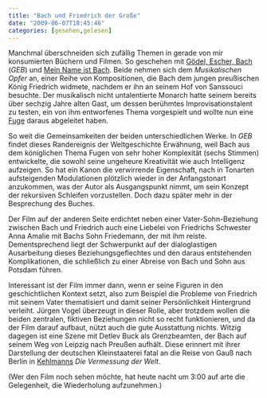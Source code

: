 ```yaml
---
title: "Bach und Friedrich der Große"
date: "2009-06-07T18:45:46"
categories: [gesehen,gelesen]
---
```


Manchmal überschneiden sich zufällig Themen in gerade von mir konsumierten Büchern und Filmen. So geschehen mit [Gödel, Escher, Bach](http://www.klett-cotta.de/sachbuch_buecher_g.html?&tt_products=832) (*GEB*) und [Mein Name ist Bach](http://www.imdb.com/title/tt0382180/). Beide nehmen sich dem *Musikalischen Opfer* an, einer Reihe von Kompositionen, die Bach dem jungen preußischen König Friedrich widmete, nachdem er ihn an seinem Hof von Sanssouci besuchte. Der musikalisch nicht untalentierte Monarch hatte seinem bereits über sechzig Jahre alten Gast, um dessen berühmtes Improvisationstalent zu testen, ein von ihm entworfenes Thema vorgespielt und wollte nun eine [Fuge](http://de.wikipedia.org/wiki/Fuge_(Musik)) daraus abgeleitet haben.

So weit die Gemeinsamkeiten der beiden unterschiedlichen Werke. In *GEB* findet dieses Randereignis der Weltgeschichte Erwähnung, weil Bach aus dem königlichen Thema Fugen von sehr hoher Komplexität (sechs Stimmen) entwickelte, die sowohl seine ungeheure Kreativität wie auch Intelligenz aufzeigen. So hat ein Kanon die verwirrende Eigenschaft, nach in Tonarten aufsteigenden Modulationen plötzlich wieder in der Anfangstonart anzukommen, was der Autor als Ausgangspunkt nimmt, um sein Konzept der rekursiven Schleifen vorzustellen. Doch dazu später mehr in der Besprechung des Buches.

Der Film auf der anderen Seite erdichtet neben einer Vater-Sohn-Beziehung zwischen Bach und Friedrich auch eine Liebelei von Friedrichs Schwester Anna Amalie mit Bachs Sohn Friedemann, der mit ihm reiste. Dementsprechend liegt der Schwerpunkt auf der dialoglastigen Ausarbeitung dieses Beziehungsgeflechtes und den daraus entstehenden Komplikationen, die schließlich zu einer Abreise von Bach und Sohn aus Potsdam führen.

Interessant ist der Film immer dann, wenn er seine Figuren in den geschichtlichen Kontext setzt, also zum Beispiel die Probleme von Friedrich mit seinem Vater thematisiert und damit seiner Persönlichkeit Hintergrund verleiht. Jürgen Vogel überzeugt in dieser Rolle, aber trotzdem wollen die beiden zentralen, fiktiven Beziehungen nicht so recht funktionieren, und da der Film darauf aufbaut, nützt auch die gute Ausstattung nichts. Witzig dagegen ist eine Szene mit Detlev Buck als Grenzbeamten, der Bach auf seinem Weg von Leipzig nach Preußen aufhält. Diese erinnert mit ihrer Darstellung der deutschen Kleinstaaterei fatal an die Reise von Gauß nach Berlin in [Kehlmanns](/blog/2009/02/09/ruhm/) *Die Vermessung der Welt*.

(Wer den Film noch sehen möchte, hat heute nacht um 3:00 auf arte die Gelegenheit, die Wiederholung aufzunehmen.)
